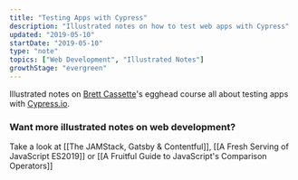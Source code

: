 ```yaml
---
title: "Testing Apps with Cypress"
description: "Illustrated notes on how to test web apps with Cypress"
updated: "2019-05-10"
startDate: "2019-05-10"
type: "note"
topics: ["Web Development", "Illustrated Notes"]
growthStage: "evergreen"
---
```


<IntroParagraph>

Illustrated notes on [Brett Cassette](http://twitter.com/brettcassette)'s egghead course all about testing apps with [Cypress.io](https://www.cypress.io/).

</IntroParagraph>

<ImageLink href="https://egghead.io/courses/test-production-ready-apps-with-cypress?af=54fd64">
  <ImageFrame
    alt="Test Production Ready Apps with Cypress"
    src="https://og-image-egghead-course.now.sh/test-production-ready-apps-with-cypress"
  />
</ImageLink>

<BasicImage
  width="750px"
  alt="Cypress.io is a handy tool for end to end testing"
  src="https://res.cloudinary.com/dg3gyk0gu/image/upload/c_scale,w_750/v1592262637/maggieappleton.com/egghead-course-notes/cypress/CyTesting01_2x.png"
/>

<BasicImage
  width="860px"
  alt="It includes all levels of the stack - from the UI to front-end data stores, to XHR, to APIs, to your database. It's able to test all of these at the same time. It runs a virtual browser that clicks through all the things on all the pages"
  src="https://res.cloudinary.com/dg3gyk0gu/image/upload/c_scale,w_860/v1592262636/maggieappleton.com/egghead-course-notes/cypress/CyTesting02_2x.png"
/>

<BasicImage
  width="860px"
  alt="It lets us write custom tests that assert true or false statements on specific parts of our app. It also alerts us if any of those tests fail. The tool uses the chai assertion library which makes it easy to write chains of selectors."
  src="https://res.cloudinary.com/dg3gyk0gu/image/upload/c_scale,w_860/v1592262637/maggieappleton.com/egghead-course-notes/cypress/CyTesting03_2x.png"
/>

### Want more illustrated notes on web development?

Take a look at [[The JAMStack, Gatsby & Contentful]], [[A Fresh Serving of JavaScript ES2019]] or [[A Fruitful Guide to JavaScript's Comparison Operators]]
